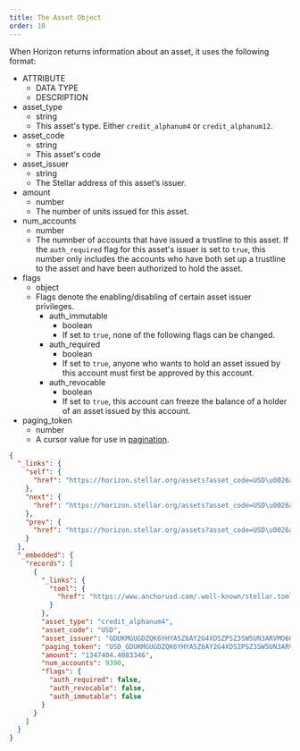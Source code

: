 ```yaml
---
title: The Asset Object
order: 10
---
```



When Horizon returns information about an asset, it uses the following format:

<AttributeTable>

- ATTRIBUTE
  - DATA TYPE
  - DESCRIPTION
- asset_type
  - string
  - This asset's type. Either `credit_alphanum4` or `credit_alphanum12`.
- asset_code
  - string
  - This asset's code
- asset_issuer
  - string
  - The Stellar address of this asset’s issuer.
- amount
  - number
  - The number of units issued for this asset.
- num_accounts
  - number
  - The numnber of accounts that have issued a trustline to this asset. If the
    `auth_required` flag for this asset's issuer is set to `true`, this number
    only includes the accounts who have both set up a trustline to the asset and
    have been authorized to hold the asset.
- flags
  - object
  - Flags denote the enabling/disabling of certain asset issuer privileges.
    - auth_immutable
      - boolean
      - If set to `true`, none of the following flags can be changed.
    - auth_required
      - boolean
      - If set to `true`, anyone who wants to hold an asset issued by this
        account must first be approved by this account.
    - auth_revocable
      - boolean
      - If set to `true`, this account can freeze the balance of a holder of an
        asset issued by this account.
- paging_token
  - number
  - A cursor value for use in
    [pagination](../../introduction/pagination/index.mdx).

</AttributeTable>

<ExampleResponse>

```json
{
  "_links": {
    "self": {
      "href": "https://horizon.stellar.org/assets?asset_code=USD\u0026asset_issuer=GDUKMGUGDZQK6YHYA5Z6AY2G4XDSZPSZ3SW5UN3ARVMO6QSRDWP5YLEX\u0026cursor=\u0026limit=10\u0026order=asc"
    },
    "next": {
      "href": "https://horizon.stellar.org/assets?asset_code=USD\u0026asset_issuer=GDUKMGUGDZQK6YHYA5Z6AY2G4XDSZPSZ3SW5UN3ARVMO6QSRDWP5YLEX\u0026cursor=USD_GDUKMGUGDZQK6YHYA5Z6AY2G4XDSZPSZ3SW5UN3ARVMO6QSRDWP5YLEX_credit_alphanum4\u0026limit=10\u0026order=asc"
    },
    "prev": {
      "href": "https://horizon.stellar.org/assets?asset_code=USD\u0026asset_issuer=GDUKMGUGDZQK6YHYA5Z6AY2G4XDSZPSZ3SW5UN3ARVMO6QSRDWP5YLEX\u0026cursor=USD_GDUKMGUGDZQK6YHYA5Z6AY2G4XDSZPSZ3SW5UN3ARVMO6QSRDWP5YLEX_credit_alphanum4\u0026limit=10\u0026order=desc"
    }
  },
  "_embedded": {
    "records": [
      {
        "_links": {
          "toml": {
            "href": "https://www.anchorusd.com/.well-known/stellar.toml"
          }
        },
        "asset_type": "credit_alphanum4",
        "asset_code": "USD",
        "asset_issuer": "GDUKMGUGDZQK6YHYA5Z6AY2G4XDSZPSZ3SW5UN3ARVMO6QSRDWP5YLEX",
        "paging_token": "USD_GDUKMGUGDZQK6YHYA5Z6AY2G4XDSZPSZ3SW5UN3ARVMO6QSRDWP5YLEX_credit_alphanum4",
        "amount": "1347404.4083346",
        "num_accounts": 9390,
        "flags": {
          "auth_required": false,
          "auth_revocable": false,
          "auth_immutable": false
        }
      }
    ]
  }
}
```

</ExampleResponse>
